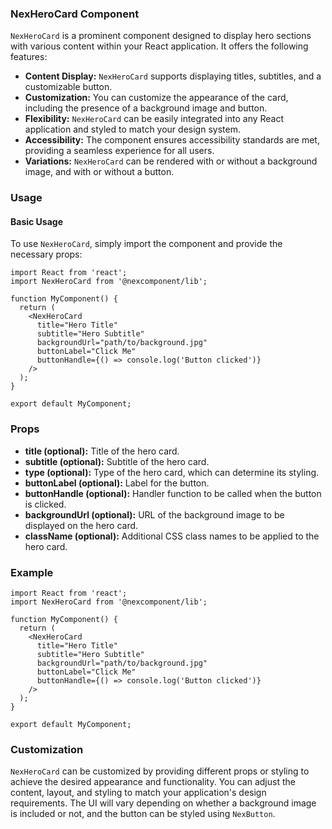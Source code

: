 ### NexHeroCard Component

`NexHeroCard` is a prominent component designed to display hero sections with various content within your React application. It offers the following features:

* **Content Display:** `NexHeroCard` supports displaying titles, subtitles, and a customizable button.
* **Customization:** You can customize the appearance of the card, including the presence of a background image and button.
* **Flexibility:** `NexHeroCard` can be easily integrated into any React application and styled to match your design system.
* **Accessibility:** The component ensures accessibility standards are met, providing a seamless experience for all users.
* **Variations:** `NexHeroCard` can be rendered with or without a background image, and with or without a button.

### Usage

#### Basic Usage

To use `NexHeroCard`, simply import the component and provide the necessary props:

```tsx
import React from 'react';
import NexHeroCard from '@nexcomponent/lib';

function MyComponent() {
  return (
    <NexHeroCard
      title="Hero Title"
      subtitle="Hero Subtitle"
      backgroundUrl="path/to/background.jpg"
      buttonLabel="Click Me"
      buttonHandle={() => console.log('Button clicked')}
    />
  );
}

export default MyComponent;
```

### Props

* **title (optional):** Title of the hero card.
* **subtitle (optional):** Subtitle of the hero card.
* **type (optional):** Type of the hero card, which can determine its styling.
* **buttonLabel (optional):** Label for the button.
* **buttonHandle (optional):** Handler function to be called when the button is clicked.
* **backgroundUrl (optional):** URL of the background image to be displayed on the hero card.
* **className (optional):** Additional CSS class names to be applied to the hero card.


### Example

```tsx
import React from 'react';
import NexHeroCard from '@nexcomponent/lib';

function MyComponent() {
  return (
    <NexHeroCard
      title="Hero Title"
      subtitle="Hero Subtitle"
      backgroundUrl="path/to/background.jpg"
      buttonLabel="Click Me"
      buttonHandle={() => console.log('Button clicked')}
    />
  );
}

export default MyComponent;
```

### Customization

`NexHeroCard` can be customized by providing different props or styling to achieve the desired appearance and functionality. You can adjust the content, layout, and styling to match your application's design requirements. The UI will vary depending on whether a background image is included or not, and the button can be styled using `NexButton`.